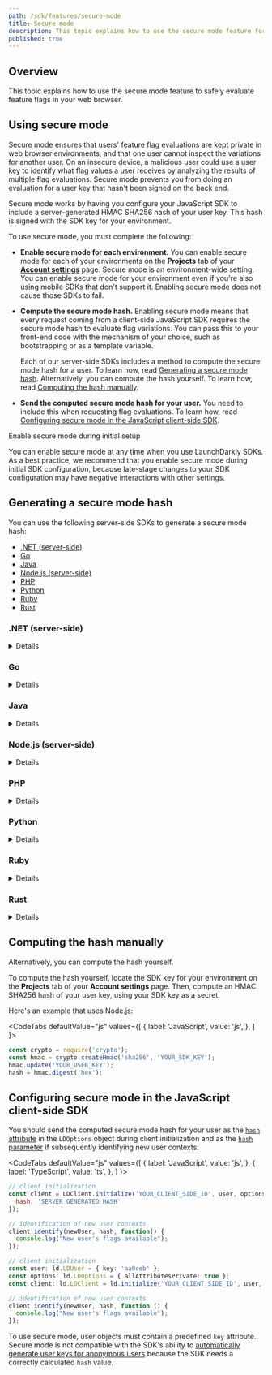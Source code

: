 ```yaml
---
path: /sdk/features/secure-mode
title: Secure mode
description: This topic explains how to use the secure mode feature for safely evaluating feature flags in your web browser.
published: true
---
```


## Overview

This topic explains how to use the secure mode feature to safely evaluate feature flags in your web browser.

## Using secure mode

Secure mode ensures that users' feature flag evaluations are kept private in web browser environments, and that one user cannot inspect the variations for another user. On an insecure device, a malicious user could use a user key to identify what flag values a user receives by analyzing the results of multiple flag evaluations. Secure mode prevents you from doing an evaluation for a user key that hasn't been signed on the back end.

Secure mode works by having you configure your JavaScript SDK to include a server-generated HMAC SHA256 hash of your user key. This hash is signed with the SDK key for your environment.

To use secure mode, you must complete the following:

* **Enable secure mode for each environment.** You can enable secure mode for each of your environments on the **Projects** tab of your [**Account settings**](https://app.launchdarkly.com/settings/projects) page. Secure mode is an environment-wide setting. You can enable secure mode for your environment even if you're also using mobile SDKs that don't support it. Enabling secure mode does not cause those SDKs to fail.

* **Compute the secure mode hash.** Enabling secure mode means that every request coming from a client-side JavaScript SDK requires the secure mode hash to evaluate flag variations. You can pass this to your front-end code with the mechanism of your choice, such as bootstrapping or as a template variable.

  Each of our server-side SDKs includes a method to compute the secure mode hash for a user. To learn how, read [Generating a secure mode hash](#generating-a-secure-mode-hash). Alternatively, you can compute the hash yourself. To learn how, read [Computing the hash manually](#computing-the-hash-manually).

* **Send the computed secure mode hash for your user.** You need to include this when requesting flag evaluations. To learn how, read [Configuring secure mode in the JavaScript client-side SDK](#configuring-secure-mode-in-the-javascript-client-side-sdk).

<Callout intent="info">
<CalloutTitle>Enable secure mode during initial setup</CalloutTitle>
<CalloutDescription>

You can enable secure mode at any time when you use LaunchDarkly SDKs. As a best practice, we recommend that you enable secure mode during initial SDK configuration, because late-stage changes to your SDK configuration may have negative interactions with other settings.

</CalloutDescription>
</Callout>

## Generating a secure mode hash

You can use the following server-side SDKs to generate a secure mode hash:

* [.NET (server-side)](#net-server-side)
* [Go](#go)
* [Java](#java)
* [Node.js (server-side)](#nodejs-server-side)
* [PHP](#php)
* [Python](#python)
* [Ruby](#ruby)
* [Rust](#rust)

### .NET (server-side)

<Details summary="Expand .NET (server-side) code sample">

The [`SecureModeHash`](https://launchdarkly.github.io/dotnet-server-sdk/api/LaunchDarkly.Sdk.Server.LdClient.html#LaunchDarkly_Sdk_Server_LdClient_SecureModeHash_) method computes an HMAC signature of a user signed with the client's SDK key.

Here is the method:

<CodeTabs
  defaultValue="csharp"
  values={[
    { label: 'Example', value: 'csharp', },
  ]
}>
<CodeTabItem value="csharp">

```csharp
var hash = client.SecureModeHash(user);
```

</CodeTabItem>
</CodeTabs>
</Details>

### Go

<Details summary="Expand Go code sample">

The [`SecureModeHash`](https://pkg.go.dev/gopkg.in/launchdarkly/go-server-sdk.v5#LDClient.SecureModeHash) method computes an HMAC signature of a user signed with the client's SDK key.

Here is the method:

<CodeTabs
  defaultValue="go"
  values={[
    { label: 'Go', value: 'go', },
  ]
}>
<CodeTabItem value="go">

```go
client.SecureModeHash(user)
```

</CodeTabItem>
</CodeTabs>
</Details>

### Java

<Details summary="Expand Java code sample">

The [`secureModeHash`](http://launchdarkly.github.io/java-server-sdk/com/launchdarkly/sdk/server/LDClient.html#secureModeHash-com.launchdarkly.sdk.LDUser-) method computes an HMAC signature of a user signed with the client's SDK key.

Here is the method:

<CodeTabs
  defaultValue="java"
  values={[
    { label: 'Java', value: 'java', },
  ]
}>
<CodeTabItem value="java">

```java
client.secureModeHash(user);
```

</CodeTabItem>
</CodeTabs>
</Details>

### Node.js (server-side)

<Details summary="Expand Node.js (server-side) code sample">

The `secureModeHash` method computes an HMAC signature of a user signed with the client's SDK key.

Here is the method:

<CodeTabs
  defaultValue="js"
  values={[
    { label: 'Node.js', value: 'js', },
  ]
}>
<CodeTabItem value="js">

```js
client.secureModeHash(user);
```

</CodeTabItem>
</CodeTabs>
</Details>

### PHP

<Details summary="Expand PHP code sample">

The `secureModeHash` method computes an HMAC signature of a user signed with the client's SDK key.

Here is the method:

<CodeTabs
  defaultValue="php"
  values={[
    { label: 'PHP', value: 'php', },
  ]
}>
<CodeTabItem value="php">

```php
$client->secureModeHash(user);
```

</CodeTabItem>
</CodeTabs>
</Details>

### Python

<Details summary="Expand Python code sample">

The `SecureModeHash` method computes an HMAC signature of a user signed with the client's SDK key.

Here is the method:

<CodeTabs
  defaultValue="py"
  values={[
    { label: 'Python', value: 'py', },
  ]
}>
<CodeTabItem value="py">

```py
hash = ldclient.get().secure_mode_hash(user)
```

</CodeTabItem>
</CodeTabs>
</Details>

### Ruby

<Details summary="Expand Ruby code sample">

The `secure_mode_hash` method computes an HMAC signature of a user signed with the client's SDK key.

Here is the method:

<CodeTabs
  defaultValue="ruby"
  values={[
    { label: 'Ruby', value: 'ruby', },
  ]
}>
<CodeTabItem value="ruby">

```ruby
client.secure_mode_hash(user)
```

</CodeTabItem>
</CodeTabs>
</Details>

### Rust

<Details summary="Expand Rust code sample">

The `secure_mode_hash` method computes an HMAC signature of a user signed with the client's SDK key.

Here is the method:

<CodeTabs
  defaultValue="rust"
  values={[
    { label: 'Rust', value: 'rust', },
  ]
}>
<CodeTabItem value="rust">

```rust
client.secure_mode_hash(&user);
```

</CodeTabItem>
</CodeTabs>
</Details>

## Computing the hash manually

Alternatively, you can compute the hash yourself.

To compute the hash yourself, locate the SDK key for your environment on the **Projects** tab of your **Account settings** page. Then, compute an HMAC SHA256 hash of your user key, using your SDK key as a secret.

Here's an example that uses Node.js:

<CodeTabs
  defaultValue="js"
  values={[
    { label: 'JavaScript', value: 'js', },
  ]
}>
<CodeTabItem value="js">

```js
const crypto = require('crypto');
const hmac = crypto.createHmac('sha256', 'YOUR_SDK_KEY');
hmac.update('YOUR_USER_KEY');
hash = hmac.digest('hex');
```

</CodeTabItem>
</CodeTabs>

## Configuring secure mode in the JavaScript client-side SDK

You should send the computed secure mode hash for your user as the [`hash` attribute](https://launchdarkly.github.io/js-client-sdk/interfaces/_launchdarkly_js_client_sdk_.ldoptions.html#hash) in the `LDOptions` object during client initialization and as the [`hash` parameter](https://launchdarkly.github.io/js-client-sdk/interfaces/_launchdarkly_js_client_sdk_.ldclient.html#identify) if subsequently identifying new user contexts:

<CodeTabs
  defaultValue="js"
  values={[
    { label: 'JavaScript', value: 'js', },
    { label: 'TypeScript', value: 'ts', },
  ]
}>
<CodeTabItem value="js">

```js
// client initialization
const client = LDClient.initialize('YOUR_CLIENT_SIDE_ID', user, options = {
  hash: 'SERVER_GENERATED_HASH'
});

// identification of new user contexts
client.identify(newUser, hash, function() {
  console.log("New user's flags available");
});
```

</CodeTabItem>
<CodeTabItem value="ts">

```ts
// client initialization
const user: ld.LDUser = { key: 'aa0ceb' };
const options: ld.LDOptions = { allAttributesPrivate: true };
const client: ld.LDClient = ld.initialize('YOUR_CLIENT_SIDE_ID', user, options);

// identification of new user contexts
client.identify(newUser, hash, function () {
  console.log("New user's flags available");
});

```

</CodeTabItem>
</CodeTabs>

To use secure mode, user objects must contain a predefined `key` attribute. Secure mode is not compatible with the SDK's ability to [automatically generate user keys for anonymous users](/sdk/features/user-config#anonymous-users-in-the-javascript-sdk) because the SDK needs a correctly calculated `hash` value.

